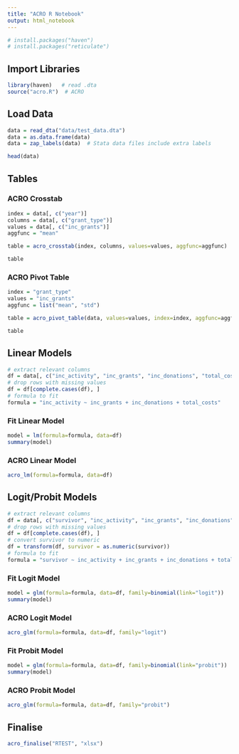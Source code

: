 ```yaml
---
title: "ACRO R Notebook"
output: html_notebook
---
```


```r
# install.packages("haven")
# install.packages("reticulate")
```

## Import Libraries

```r
library(haven)   # read .dta
source("acro.R")  # ACRO
```

## Load Data

```r
data = read_dta("data/test_data.dta")
data = as.data.frame(data)
data = zap_labels(data)  # Stata data files include extra labels

head(data)
```

## Tables

### ACRO Crosstab

```r
index = data[, c("year")]
columns = data[, c("grant_type")]
values = data[, c("inc_grants")]
aggfunc = "mean"

table = acro_crosstab(index, columns, values=values, aggfunc=aggfunc)
```

```r
table
```

### ACRO Pivot Table

```r
index = "grant_type"
values = "inc_grants"
aggfunc = list("mean", "std")

table = acro_pivot_table(data, values=values, index=index, aggfunc=aggfunc)
```

```r
table
```

## Linear Models

```r
# extract relevant columns
df = data[, c("inc_activity", "inc_grants", "inc_donations", "total_costs")]
# drop rows with missing values
df = df[complete.cases(df), ]
# formula to fit
formula = "inc_activity ~ inc_grants + inc_donations + total_costs"
```

### Fit Linear Model

```r
model = lm(formula=formula, data=df)
summary(model)
```

### ACRO Linear Model

```r
acro_lm(formula=formula, data=df)
```

## Logit/Probit Models

```r
# extract relevant columns
df = data[, c("survivor", "inc_activity", "inc_grants", "inc_donations", "total_costs")]
# drop rows with missing values
df = df[complete.cases(df), ]
# convert survivor to numeric
df = transform(df, survivor = as.numeric(survivor))
# formula to fit
formula = "survivor ~ inc_activity + inc_grants + inc_donations + total_costs"
```

### Fit Logit Model

```r
model = glm(formula=formula, data=df, family=binomial(link="logit"))
summary(model)
```

### ACRO Logit Model

```r
acro_glm(formula=formula, data=df, family="logit")
```

### Fit Probit Model

```r
model = glm(formula=formula, data=df, family=binomial(link="probit"))
summary(model)
```

### ACRO Probit Model

```r
acro_glm(formula=formula, data=df, family="probit")
```

## Finalise

```r
acro_finalise("RTEST", "xlsx")
```
